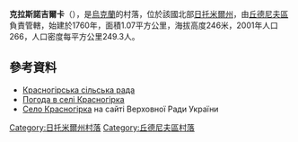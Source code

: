 {{coord|50|0|37|N|28|0|59|E|scale:30000|display=title}}

'''克拉斯諾吉爾卡'''（{{lang-uk|Красногірка}}），是[[烏克蘭|烏克蘭]]的村落，位於該國北部[[日托米爾州|日托米爾州]]，由[[丘德尼夫區|丘德尼夫區]]負責管轄，始建於1760年，面積1.07平方公里，海拔高度246米，2001年人口266，人口密度每平方公里249.3人。

==參考資料== 
* [http://gska2.rada.gov.ua/pls/z7502/A007?rdat1=21.02.2012&rf7691=12127 Красногірська сільська рада]{{dead link|date=2017年11月 |bot=InternetArchiveBot |fix-attempted=yes }}
* [http://weather.in.ua/ua/zhitomirskaja/12079 Погода в селі Красногірка] {{Wayback|url=http://weather.in.ua/ua/zhitomirskaja/12079 |date=20111219123349 }}
* [http://gska2.rada.gov.ua/pls/z7502/A005?rf7571=10891 Село Красногірка]{{dead link|date=2017年11月 |bot=InternetArchiveBot |fix-attempted=yes }} на сайті Верховної Ради України

{{DEFAULTSORT:Красногірка}}
[[Category:日托米爾州村落|Category:日托米爾州村落]]
[[Category:丘德尼夫區村落|Category:丘德尼夫區村落]]


{{Zhytomyr-geo-stub}}